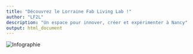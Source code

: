 ```yaml
---
title: "Découvrez le Lorraine Fab Living Lab !"
author: "LF2L"
description: "Un espace pour innover, créer et expérimenter à Nancy"
output: html_document
---
```


<img src="/../images/cequoilf2l.png" alt="Infographie" class="full-width-image" />

